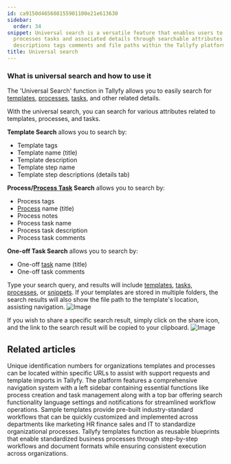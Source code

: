 ```yaml
---
id: ca9150d465608155901100e21e613630
sidebar:
  order: 34
snippet: Universal search is a versatile feature that enables users to find templates
  processes tasks and associated details through searchable attributes like names
  descriptions tags comments and file paths within the Tallyfy platform.
title: Universal search
---
```


### What is universal search and how to use it

The 'Universal Search' function in Tallyfy allows you to easily search for [templates](/products/pro/documenting/templates/), [processes](/products/pro/tracking-and-tasks/processes/), [tasks](/products/pro/tracking-and-tasks/tasks/), and other related details.

With the universal search, you can search for various attributes related to templates, processes, and tasks.

**Template Search** allows you to search by:

- Template tags
- Template name (title)
- Template description
- Template step name
- Template step descriptions (details tab)

**Process/[Process Task](/products/pro/tracking-and-tasks/tasks/) Search** allows you to search by:

- Process tags
- [Process](/products/pro/tracking-and-tasks/processes/) name (title)
- Process notes
- Process task name
- Process task description
- Process task comments

**One-off Task Search** allows you to search by:

- One-off [task](/products/pro/tracking-and-tasks/tasks/) name (title)
- One-off task comments

Type your search query, and results will include [templates](/products/pro/documenting/templates/), [tasks](/products/pro/tracking-and-tasks/tasks/), [processes](/products/pro/tracking-and-tasks/processes/), or [snippets](/products/pro/documenting/templates/snippets/). If your templates are stored in multiple folders, the search results will also show the file path to the template's location, assisting navigation.
![Image](https://screenshots.tallyfy.com/tallyfy%2Fpro%2Fdesktop-light-search-bar-results.png)

If you wish to share a specific search result, simply click on the share icon, and the link to the search result will be copied to your clipboard.
![Image](https://screenshots.tallyfy.com/tallyfy%2Fpro%2Fdesktop-light-copy-search-result-link.png)


## Related articles
<CardGrid>
<LinkTitleCard header="<b>Miscellaneous > Find your Tallyfy IDs</b>" href="/products/pro/miscellaneous/how-to-find-your-tallyfy-ids/" > Unique identification numbers for organizations templates and processes can be located within specific URLs to assist with support requests and template imports in Tallyfy. </LinkTitleCard>
<LinkTitleCard header="<b>Tutorials > Navigate Tallyfy</b>" href="/products/pro/tutorials/navigate-tallyfy/" > The platform features a comprehensive navigation system with a left sidebar containing essential functions like process creation and task management along with a top bar offering search functionality language settings and notifications for streamlined workflow operations. </LinkTitleCard>
<LinkTitleCard header="<b>Templates > Sample Templates</b>" href="/products/pro/documenting/templates/how-can-i-access-tallyfys-sample-templates/" > Sample templates provide pre-built industry-standard workflows that can be quickly customized and implemented across departments like marketing HR finance sales and IT to standardize organizational processes. </LinkTitleCard>
<LinkTitleCard header="<b>Documenting > Templates</b>" href="/products/pro/documenting/templates/" > Tallyfy templates function as reusable blueprints that enable standardized business processes through step-by-step workflows and document formats while ensuring consistent execution across organizations. </LinkTitleCard>
</CardGrid>